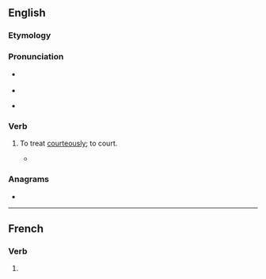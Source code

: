 ==English==

===Etymology===
{{prefix|en|ac|gloss1=to|court|gloss2=woo}}

===Pronunciation===
* {{a|RP}} {{IPA|en|/əˈkɔːt/}}
* {{rhymes|en|ɔː(ɹ)t}}

* {{audio|en|en-us-accourt.ogg|Audio (US)}}

===Verb===
{{en-verb}}

# {{lb|en|obsolete}} To treat [[courteously]]; to court.
#* {{quote-book|en|title=[[w:The Faerie Queene|The Faerie Queene]]|page=71|author=[[w:Edmund Spenser|Edmund Spenser]]|passage=Whilest she her selfe thus busily did frame Seemely to entertaine her new-come guest, Newes hereof to her other sisters came, Who all this while were at their wanton rest, '''Accourting''' each her frend with lavish fest|year=''a'' 1596}}

===Anagrams===
* {{anagrams|en|a=accortu|crocuta}}

----

==French==

===Verb===
{{head|fr|verb form}}

# {{inflection of|fr|accourir||3|s|pres|indc}}